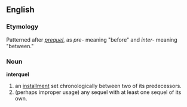 ==English==

===Etymology===
Patterned after ''[[prequel]]'', as ''pre-'' meaning "before" and ''inter-'' meaning "between."

===Noun===
{{Wikipedia}}
'''interquel'''

#an [[installment]] set chronologically between two of its predecessors.
#(perhaps improper usage) any sequel with at least one sequel of its own.